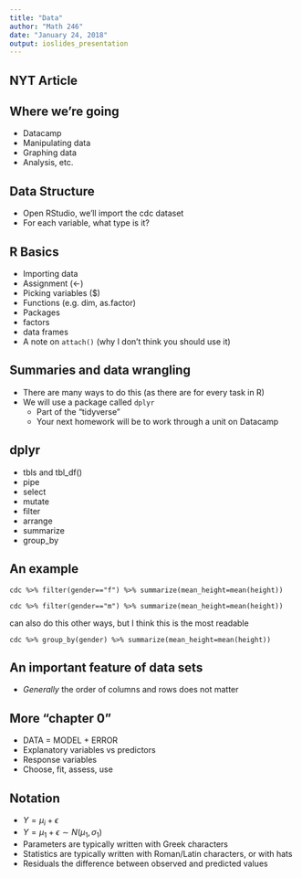 ```yaml
---
title: "Data"
author: "Math 246"
date: "January 24, 2018"
output: ioslides_presentation
---
```


## NYT Article

## Where we're going
* Datacamp
* Manipulating data
* Graphing data
* Analysis, etc.

## Data Structure

* Open RStudio, we'll import the cdc dataset
* For each variable, what type is it?

## R Basics
* Importing data
* Assignment (<-)
* Picking variables ($)
* Functions (e.g. dim, as.factor)
* Packages
* factors
* data frames
* A note on `attach()` (why I don't think you should use it)

## Summaries and data wrangling

* There are many ways to do this (as there are for every task in R)
* We will use a package called `dplyr`
  * Part of the "tidyverse"
  * Your next homework will be to work through a unit on Datacamp
  
## dplyr
* tbls and tbl_df()
* pipe
* select
* mutate
* filter
* arrange
* summarize
* group_by  

## An example
`cdc %>% filter(gender=="f") %>% summarize(mean_height=mean(height))`

`cdc %>% filter(gender=="m") %>% summarize(mean_height=mean(height))`

can also do this other ways, but I think this is the most readable

`cdc %>% group_by(gender) %>% summarize(mean_height=mean(height))`

## An important feature of data sets

* *Generally* the order of columns and rows does not matter

## More "chapter 0"
* DATA = MODEL + ERROR
* Explanatory variables vs predictors
* Response variables
* Choose, fit, assess, use

## Notation
* $Y = \mu_i + \epsilon$
* $Y = \mu_1+\epsilon \sim N(\mu_1,\sigma_1)$
* Parameters are typically written with Greek characters
* Statistics are typically written with Roman/Latin characters, or with hats
* Residuals the difference between observed and predicted values

<!--

## A t-test with the cdc data set
* Reminder - what does a t-test do?

(We're not going to focus too much on this now, it's just an example)

```r
cdc <- read.csv("~/Dropbox/teaching/246page/data/cdc.csv")
require(dplyr)
```

> * A few ways to do this in order of how much I like them (also note - this matches the output style in the book)

## First

```r
t.test(height~gender, data=cdc)
```

## Second

```r
t.test(cdc$height~cdc$gender)
```

## Third

```r
t.test(cdc$height[cdc$gender=="m"],cdc$height[cdc$gender=="f"])
```

(this is actually useful if you have a factor variable with more than three levels)

## Putting together dplyr and t.test

```r
cdc %>% filter(age<70) %>% t.test(height~gender, data=.)
```

-->